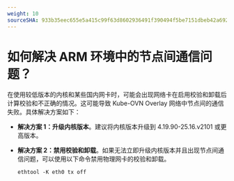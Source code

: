 ```yaml
---
weight: 10
sourceSHA: 933b35eec655e5a415c99f63d8602936491f390494f5be7151dbeb42a6922827
---
```


# 如何解决 ARM 环境中的节点间通信问题？

在使用较低版本的内核和某些国内网卡时，可能会出现网络卡在启用校验和卸载后计算校验和不正确的情况。这可能导致 Kube-OVN Overlay 网络中节点间的通信失败。具体解决方案如下：

- **解决方案 1：升级内核版本**。建议将内核版本升级到 4.19.90-25.16.v2101 或更高版本。

- **解决方案 2：禁用校验和卸载**。如果无法立即升级内核版本并且出现节点间通信问题，可以使用以下命令禁用物理网卡的校验和卸载。

  ```
  ethtool -K eth0 tx off
  ```
